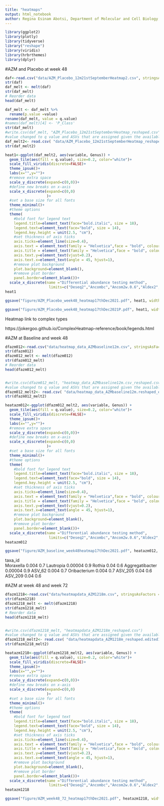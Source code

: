 ```yaml
---
title: "heatmaps"
output: html_notebook
author: Regina Esinam Abotsi, Department of Molecular and Cell Biology, University of Cape Town, South Africa
---
```


```r
library(ggplot2)
library(plotly)
library(tidyverse)
library("reshape") 
library(viridis)
library(hrbrthemes)
library(dplyr)
```

#AZM and Placebo at week 48

```r
daf<-read.csv("data/AZM_Placebo_12m21stSeptemberHeatmap2.csv", stringsAsFactors = TRUE)
str(daf)
daf_melt <- melt(daf) 
str(daf_melt)
# Reorder data
head(daf_melt)
```
```r
daf_melt <- daf_melt %>%
  rename(p.value =value)
rename(daf_melt, value = q.value)
#names(daf_melt)[4] <- 'P_Class'
str(daf_melt)
#write.csv(daf_melt, "AZM_Placebo_12m21stSeptemberHeatmap_reshaped.csv")
#value changed to q value and ASVs that are assigned given the available taxonomic info
daf_melt2<- read.csv( "data/AZM_Placebo_12m21stSeptemberHeatmap_reshaped_edited1.csv", stringsAsFactors = TRUE, row.names = 1)
str(daf_melt2)
```


```r
heat1<-ggplot(daf_melt2, aes(variable, Genus)) +                           # Create heatmap with ggplot2
  geom_tile(aes(fill = q.value), size=0.2, color="white")+
  scale_fill_viridis(discrete=FALSE)+
  theme_ipsum()+
  labs(x="",y="")+
  #remove extra space
  scale_y_discrete(expand=c(0,0))+
  #define new breaks on x-axis
  scale_x_discrete(expand=c(0,0)
                   )+
  #set a base size for all fonts
  theme_minimal()+
  #theme options
  theme(
    #bold font for legend text
    legend.title=element_text(face="bold.italic", size = 18),
    legend.text=element_text(face="bold", size = 14),
    legend.key.height = unit(2.5, "cm"),
    #set thickness of axis ticks
    axis.ticks=element_line(size=0.4),
    axis.text = element_text(family = "Helvetica",face = "bold", colour = "black", size = (14)),
    axis.title = element_text(family = "Helvetica",face = "bold", colour = "black", size = (18)),
    axis.text.y=element_text(vjust=0.2),
    axis.text.x=element_text(angle = 45, hjust=1),
    #remove plot background
    plot.background=element_blank(),
    #remove plot border
    panel.border=element_blank())+
  scale_x_discrete(name ="Differential abundance testing method", 
                    limits=c("Deseq2","Ancombc","Ancom2w.0.6","Aldex2", "VST_WMW", "corncob", "CLR_WMW","TSS_WMW", "MasLin2_CLR_None", "MasLin2_TSS_LOG"))
heat1
```
```r
ggsave("figure/AZM_Placebo_week48_heatmap17thDec2021.pdf", heat1, width = 35, height = 50, units = "cm")
```


```r
ggsave("figure/AZM_Placebo_week48_heatmap17thDec2021P.pdf", heat1, width = 25, height = 30, units = "cm")
```

Heatmap link to complex types

https://jokergoo.github.io/ComplexHeatmap-reference/book/legends.html


#AZM at Baseline and week 48

```r
dfazm012<-read.csv("data/heatmap_data_AZMbaseline12m.csv", stringsAsFactors = TRUE)
str(dfazm012)
dfazm012_melt <- melt(dfazm012) 
str(dfazm012_melt)
# Reorder data
head(dfazm012_melt)


#write.csv(dfazm012_melt, "heatmap_data_AZMbaseline12m.csv_reshaped.csv")
#value changed to q value and ASVs that are assigned given the available taxonomic info
dfazm012_melt2<- read.csv( "data/heatmap_data_AZMbaseline12m.reshaped_edited1.csv", stringsAsFactors = TRUE, row.names = 1)
str(dfazm012_melt2)
```



```r
heatazm012<-ggplot(dfazm012_melt2, aes(variable, Genus)) +                           # Create heatmap with ggplot2
  geom_tile(aes(fill = q.value), size=0.2, color="white")+
  scale_fill_viridis(discrete=FALSE)+
  theme_ipsum()+
  labs(x="",y="")+
  #remove extra space
  scale_y_discrete(expand=c(0,0))+
  #define new breaks on x-axis
  scale_x_discrete(expand=c(0,0)
                   )+
  #set a base size for all fonts
  theme_minimal()+
  #theme options
  theme(
    #bold font for legend text
    legend.title=element_text(face="bold.italic", size = 18),
    legend.text=element_text(face="bold", size = 14),
    legend.key.height = unit(2.5, "cm"),
    #set thickness of axis ticks
    axis.ticks=element_line(size=0.4),
    axis.text = element_text(family = "Helvetica",face = "bold", colour = "black", size = (14)),
    axis.title = element_text(family = "Helvetica",face = "bold", colour = "black", size = (18)),
    axis.text.y=element_text(vjust=0.2),
    axis.text.x=element_text(angle = 45, hjust=1),
    #remove plot background
    plot.background=element_blank(),
    #remove plot border
    panel.border=element_blank())+
  scale_x_discrete(name ="Differential abundance testing method", 
                    limits=c("Deseq2","Ancombc","Ancom2w.0.6","Aldex2", "VST_WMW", "corncob", "CLR_WMW","TSS_WMW", "MasLin2_CLR_None", "MasLin2_TSS_LOG"))
heatazm012
```

```r
ggsave("figure/AZM_baseline_week48heatmap17thDec2021.pdf", heatazm012, width = 25, height = 25, units = "cm")
```
taxa_id		
Moraxella	0.004	0.7
Lautropia	0.00004	0.9
Rothia	0.04	0.6
Aggregatibacter	0.00004	0.9
ASV_62	0.004	0.7
Oribacterium	0.004	0.7
ASV_205	0.04	0.6
ASV_209	0.04	0.6





#AZM at week 48 and week 72

```r
dfazm1218<-read.csv("data/heatmapdata_AZM1218m.csv", stringsAsFactors = TRUE)
str(dfazm1218)
dfazm1218_melt <- melt(dfazm1218) 
str(dfazm1218_melt)
# Reorder data
head(dfazm1218_melt)


#write.csv(dfazm1218_melt, "heatmapdata_AZM1218m_reshaped.csv")
#value changed to q value and ASVs that are assigned given the available taxonomic info
dfazm1218_melt2<- read.csv( "data/heatmapdata_AZM1218m_reshaped.edited1.csv", stringsAsFactors = TRUE, row.names = 1)
str(dfazm1218_melt2)
```



```r
heatazm1218<-ggplot(dfazm1218_melt2, aes(variable, Genus)) +                           # Create heatmap with ggplot2
  geom_tile(aes(fill = q.value), size=0.2, color="white")+
  scale_fill_viridis(discrete=FALSE)+
  theme_ipsum()+
  labs(x="",y="")+
  #remove extra space
  scale_y_discrete(expand=c(0,0))+
  #define new breaks on x-axis
  scale_x_discrete(expand=c(0,0)
                   )+
  #set a base size for all fonts
  theme_minimal()+
  #theme options
  theme(
    #bold font for legend text
    legend.title=element_text(face="bold.italic", size = 18),
    legend.text=element_text(face="bold", size = 14),
    legend.key.height = unit(2.5, "cm"),
    #set thickness of axis ticks
    axis.ticks=element_line(size=0.4),
    axis.text = element_text(family = "Helvetica",face = "bold", colour = "black", size = (14)),
    axis.title = element_text(family = "Helvetica",face = "bold", colour = "black", size = (18)),
    axis.text.y=element_text(vjust=0.2),
    axis.text.x=element_text(angle = 45, hjust=1),
    #remove plot background
    plot.background=element_blank(),
    #remove plot border
    panel.border=element_blank())+
  scale_x_discrete(name ="Differential abundance testing method", 
                    limits=c("Deseq2","Ancombc","Ancom2w.0.6","Aldex2", "VST_WMW", "corncob", "CLR_WMW","TSS_WMW", "MasLin2_CLR_None", "MasLin2_TSS_LOG"))
heatazm1218
```


```r
ggsave("figure/AZM_week48_72_heatmap17thDec2021.pdf", heatazm1218, width = 25, height = 25, units = "cm")
```


